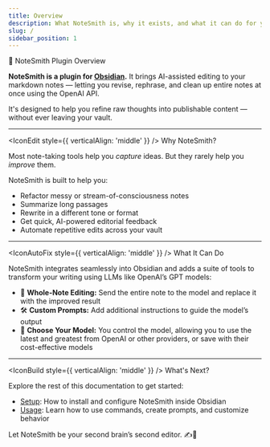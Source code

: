 ```yaml
---
title: Overview
description: What NoteSmith is, why it exists, and what it can do for you.
slug: /
sidebar_position: 1
---
```



<Heading as="h1" className="margin-bottom--lg">📝 NoteSmith Plugin Overview</Heading>

**NoteSmith is a plugin for [Obsidian](https://obsidian.md/).** It brings AI-assisted editing to your markdown notes — letting you revise, rephrase, and clean up entire notes at once using the OpenAI API.

It's designed to help you refine raw thoughts into publishable content — without ever leaving your vault.

---

<Heading as="h2" className="margin-bottom--md"><IconEdit style={{ verticalAlign: 'middle' }} /> Why NoteSmith?</Heading>

Most note-taking tools help you *capture* ideas. But they rarely help you *improve* them.

NoteSmith is built to help you:
- Refactor messy or stream-of-consciousness notes
- Summarize long passages
- Rewrite in a different tone or format
- Get quick, AI-powered editorial feedback
- Automate repetitive edits across your vault

---

<Heading as="h2" className="margin-bottom--md"><IconAutoFix style={{ verticalAlign: 'middle' }} /> What It Can Do</Heading>

NoteSmith integrates seamlessly into Obsidian and adds a suite of tools to transform your writing using LLMs like OpenAI’s GPT models:

- 💬 **Whole-Note Editing:** Send the entire note to the model and replace it with the improved result
- 🛠️ **Custom Prompts:** Add additional instructions to guide the model’s output
- 🔌 **Choose Your Model:** You control the model, allowing you to use the latest and greatest from OpenAI or other providers, or save with their cost-effective models

---

<Heading as="h2" className="margin-bottom--md"><IconBuild style={{ verticalAlign: 'middle' }} /> What's Next?</Heading>

Explore the rest of this documentation to get started:

- [Setup](./setup): How to install and configure NoteSmith inside Obsidian
- [Usage](./usage): Learn how to use commands, create prompts, and customize behavior

Let NoteSmith be your second brain’s second editor. ✍️🧠
